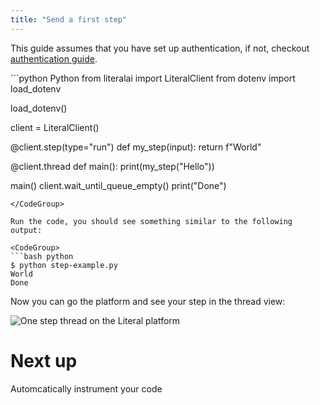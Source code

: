 ```yaml
---
title: "Send a first step"
---
```


This guide assumes that you have set up authentication, if not, checkout [authentication guide](/python-client/get-started/authentication).

<CodeGroup>
```python Python
from literalai import LiteralClient
from dotenv import load_dotenv

load_dotenv()

client = LiteralClient()

@client.step(type="run")
def my_step(input):
  return f"World"

@client.thread
def main():
  print(my_step("Hello"))

main()
client.wait_until_queue_empty()
print("Done")

````
</CodeGroup>

Run the code, you should see something similar to the following output:

<CodeGroup>
```bash python
$ python step-example.py
World
Done
````

</CodeGroup>

Now you can go the platform and see your step in the thread view:

<Frame caption="Platform view">
  <img
    src="/images/one-step.png"
    alt="One step thread on the Literal platform"
  />
</Frame>

# Next up

<Card title="OpenAI instrumentation" icon="link" href="/instrumentation/openai">
  Automcatically instrument your code
</Card>

